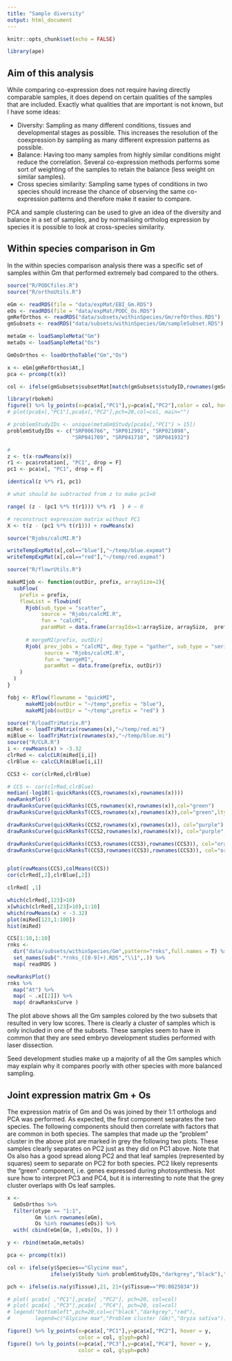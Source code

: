 ```yaml
---
title: "Sample diversity"
output: html_document
---
```


```r
knitr::opts_chunk$set(echo = FALSE)
```

```r
library(ape)
```


## Aim of this analysis

While comparing co-expression does not require having directly comparable samples, it does depend on certain qualities of the samples that are included. Exactly what qualities that are important is not known, but I have some ideas:

* Diversity: Sampling as many different conditions, tissues and developmental stages as possible. This increases the resolution of the coexpression by sampling as many different expression patterns as possible.
* Balance: Having too many samples from highly similar conditions might reduce the correlation. Several co-expression methods performs some sort of weighting of the samples to retain the balance (less weight on similar samples).
* Cross species similarity: Sampling same types of conditions in two species should increase the chance of observing the same co-expression patterns and therefore make  it easier to compare.

PCA and sample clustering can be used to give an idea of the diversity and balance in a set of samples, and by normalising ortholog expression by species it is possible to look at cross-species similarity.

## Within species comparison in Gm

In the within species comparison analysis there was a specific set of samples within Gm that performed extremely bad compared to the others. 

```r
source("R/PODCfiles.R")
source("R/orthoUtils.R")

eGm <- readRDS(file = "data/expMat/EBI_Gm.RDS")
eOs <- readRDS(file = "data/expMat/PODC_Os.RDS")
gmRefOrthos <- readRDS("data/subsets/withinSpecies/Gm/refOrthos.RDS")
gmSubsets <- readRDS("data/subsets/withinSpecies/Gm/sampleSubset.RDS")

metaGm <- loadSampleMeta("Gm")
metaOs <- loadSampleMeta("Os")

GmOsOrthos <- loadOrthoTable("Gm","Os") 

```

```r
x <- eGm[gmRefOrthos$At,]
pca <- prcomp(t(x))

col <- ifelse(gmSubsets$subsetMat[match(gmSubsets$studyID,rownames(gmSubsets$subsetMat)),4],"red","blue")

library(rbokeh)
figure() %>% ly_points(x=pca$x[,"PC1"],y=pca$x[,"PC2"],color = col, hover = metaGm)
# plot(pca$x[,"PC1"],pca$x[,"PC2"],pch=20,col=col, main="")

# problemStudyIDs <- unique(metaGm$Study[pca$x[,"PC1"] > 15])
problemStudyIDs <- c("SRP006766", "SRP012991", "SRP021098",
                     "SRP041709", "SRP041710", "SRP041932")
```

```r
# 
z <- t(x-rowMeans(x))
r1 <- pca$rotation[, "PC1", drop = F]
pc1 <- pca$x[, "PC1", drop = F]

identical(z %*% r1, pc1)

# what should be subtracted from z to make pc1=0

range( (z - (pc1 %*% t(r1))) %*% r1  ) # ~ 0

# reconstruct expression matrix without PC1
X <- t(z - (pc1 %*% t(r1))) + rowMeans(x)

source("Rjobs/calcMI.R")

writeTempExpMat(x[,col=="blue"],"~/temp/blue.expmat")
writeTempExpMat(x[,col=="red"],"~/temp/red.expmat")

source("R/flowrUtils.R")

makeMIjob <- function(outDir, prefix, arraySize=2){
  subFlow(
    prefix = prefix,
    flowList = flowbind(
      Rjob(sub_type = "scatter",
           source = "Rjobs/calcMI.R",
           fun = "calcMI",
           paramMat = data.frame(arrayIdx=1:arraySize, arraySize,  prefix, outDir)),
      
      # mergeMI(prefix, outDir)
      Rjob( prev_jobs = "calcMI", dep_type = "gather", sub_type = "serial",
            source = "Rjobs/calcMI.R",
            fun = "mergeMI",
            paramMat = data.frame(prefix, outDir))
    )
  )
}

fobj <- Rflow(flowname = "quickMI",
      makeMIjob(outDir = "~/temp",prefix = "blue"),
      makeMIjob(outDir = "~/temp",prefix = "red") )

source("R/loadTriMatrix.R")
miRed <- loadTriMatrix(rownames(x),"~/temp/red.mi")
miBlue <- loadTriMatrix(rownames(x),"~/temp/blue.mi")
source("R/CLR.R")
i <- rowMeans(x) > -3.32
clrRed <- calcCLR(miRed[i,i])
clrBlue <- calcCLR(miBlue[i,i])

CCS3 <- cor(clrRed,clrBlue)

# CCS <- cor(clrRed,clrBlue)
median(-log10(1-quickRanks(CCS,rownames(x),rownames(x))))
newRanksPlot()
drawRanksCurve(quickRanks(CCS,rownames(x),rownames(x)),col="green")
drawRanksCurve(quickRanksT(CCS,rownames(x),rownames(x)),col="green",lty=2)

drawRanksCurve(quickRanks(CCS2,rownames(x),rownames(x)), col="purple")
drawRanksCurve(quickRanksT(CCS2,rownames(x),rownames(x)), col="purple", lty=2)

drawRanksCurve(quickRanks(CCS3,rownames(CCS3),rownames(CCS3)), col="orange")
drawRanksCurve(quickRanksT(CCS3,rownames(CCS3),rownames(CCS3)), col="orange", lty=2)


plot(rowMeans(CCS),colMeans(CCS))
cor(clrRed[,2],clrBlue[,2])

clrRed[ ,1]

which(clrRed[,123]>10)
x[which(clrRed[,123]>10),1:10]
which(rowMeans(x) < -3.32)
plot(miRed[123,1:100])
hist(miRed)

CCS[1:10,1:10]
rnks <-
  dir("data/subsets/withinSpecies/Gm",pattern="rnks",full.names = T) %>% 
  set_names(sub(".*rnks_([0-9]+).RDS","\\1",.)) %>% 
  map( readRDS )

newRanksPlot()
rnks %>% 
  map("At") %>% 
  map( ~ .x[[2]]) %>% 
  map( drawRanksCurve )


```


The plot above shows all the Gm samples colored by the two subsets that resulted in very low scores. There is clearly a cluster of samples which is only included in one of the subsets. These samples seem to have in common that they are seed embryo development studies performed with laser dissection. 

Seed development studies make up a majority of all the Gm samples which may explain why it compares poorly with other species with more balanced sampling.


## Joint expression matrix Gm + Os

The expression matrix of Gm and Os was joined by their 1:1 orthologs and PCA was performed. As expected, the first component separates the two species. The following components should then correlate with factors that are common in both species. The samples that made up the "problem" cluster in the above plot are marked in grey the following two plots. These samples clearly separates on PC2 just as they did on PC1 above. Note that Os also has a good spread along PC2 and that leaf samples (represented by squares) seem to separate on PC2 for both species. PC2 likely represents the "green" component, i.e. genes expressed during photosynthesis. Not sure how to interpret PC3 and PC4, but it is interresting to note that the grey cluster overlaps with Os leaf samples.

```r
x <-
  GmOsOrthos %>% 
  filter(otype == "1:1",
         Gm %in% rownames(eGm),
         Os %in% rownames(eOs)) %>% 
  with( cbind(eGm[Gm, ],eOs[Os, ]) )

y <- rbind(metaGm,metaOs)

pca <- prcomp(t(x))

col <- ifelse(y$Species=="Glycine max",
              ifelse(y$Study %in% problemStudyIDs,"darkgrey","black"),"red")

pch <- ifelse(is.na(y$Tissue),21, 21+(y$Tissue=="PO:0025034"))

# plot( pca$x[ ,"PC1"],pca$x[ ,"PC2"], pch=20, col=col)
# plot( pca$x[ ,"PC3"],pca$x[ ,"PC4"], pch=20, col=col)
# legend("bottomleft",pch=20,col=c("black","darkgrey","red"),
#        legend=c("Glycine max","Problem cluster (Gm)","Oryza sativa"))

figure() %>% ly_points(x=pca$x[,"PC1"],y=pca$x[,"PC2"], hover = y,
                       color = col, glyph=pch)
figure() %>% ly_points(x=pca$x[,"PC3"],y=pca$x[,"PC4"], hover = y,
                       color = col, glyph=pch)

```

##
